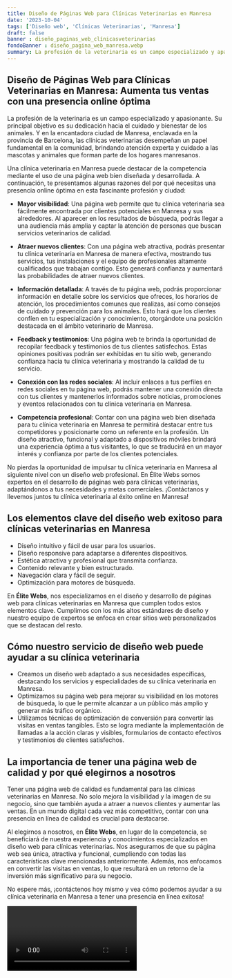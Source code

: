 ```yaml
---
title: Diseño de Páginas Web para Clínicas Veterinarias en Manresa
date: '2023-10-04'
tags: ['Diseño web', 'Clínicas Veterinarias', 'Manresa']
draft: false
banner : diseño_paginas_web_clínicasveterinarias
fondoBanner : diseño_pagina_web_manresa.webp
summary: La profesión de la veterinaria es un campo especializado y apasionante. Su principal objetivo es su dedicación hacia el cuidado y bienestar de los animales. Y en la encantadora ciudad de Manresa, enclavada en la provincia de Barcelona, las clínicas veterinarias desempeñan un papel fundamental en la comunidad, brindando atención experta y cuidado a las mascotas y animales que forman parte de los hogares manresanos.
---
```


## Diseño de Páginas Web para Clínicas Veterinarias en Manresa: Aumenta tus ventas con una presencia online óptima

La profesión de la veterinaria es un campo especializado y apasionante. Su principal objetivo es su dedicación hacia el cuidado y bienestar de los animales. Y en la encantadora ciudad de Manresa, enclavada en la provincia de Barcelona, las clínicas veterinarias desempeñan un papel fundamental en la comunidad, brindando atención experta y cuidado a las mascotas y animales que forman parte de los hogares manresanos.

Una clínica veterinaria en Manresa puede destacar de la competencia mediante el uso de una página web bien diseñada y desarrollada. A continuación, te presentamos algunas razones del por qué necesitas una presencia online óptima en esta fascinante profesión y ciudad:

- **Mayor visibilidad**: Una página web permite que tu clínica veterinaria sea fácilmente encontrada por clientes potenciales en Manresa y sus alrededores. Al aparecer en los resultados de búsqueda, podrás llegar a una audiencia más amplia y captar la atención de personas que buscan servicios veterinarios de calidad.

- **Atraer nuevos clientes**: Con una página web atractiva, podrás presentar tu clínica veterinaria en Manresa de manera efectiva, mostrando tus servicios, tus instalaciones y el equipo de profesionales altamente cualificados que trabajan contigo. Esto generará confianza y aumentará las probabilidades de atraer nuevos clientes.

- **Información detallada**: A través de tu página web, podrás proporcionar información en detalle sobre los servicios que ofreces, los horarios de atención, los procedimientos comunes que realizas, así como consejos de cuidado y prevención para los animales. Esto hará que los clientes confíen en tu especialización y conocimiento, otorgándote una posición destacada en el ámbito veterinario de Manresa.

- **Feedback y testimonios**: Una página web te brinda la oportunidad de recopilar feedback y testimonios de tus clientes satisfechos. Estas opiniones positivas podrán ser exhibidas en tu sitio web, generando confianza hacia tu clínica veterinaria y mostrando la calidad de tu servicio.

- **Conexión con las redes sociales**: Al incluir enlaces a tus perfiles en redes sociales en tu página web, podrás mantener una conexión directa con tus clientes y mantenerlos informados sobre noticias, promociones y eventos relacionados con tu clínica veterinaria en Manresa.

- **Competencia profesional**: Contar con una página web bien diseñada para tu clínica veterinaria en Manresa te permitirá destacar entre tus competidores y posicionarte como un referente en la profesión. Un diseño atractivo, funcional y adaptado a dispositivos móviles brindará una experiencia óptima a tus visitantes, lo que se traducirá en un mayor interés y confianza por parte de los clientes potenciales.

No pierdas la oportunidad de impulsar tu clínica veterinaria en Manresa al siguiente nivel con un diseño web profesional. En Élite Webs somos expertos en el desarrollo de páginas web para clínicas veterinarias, adaptándonos a tus necesidades y metas comerciales. ¡Contáctanos y llevemos juntos tu clínica veterinaria al éxito online en Manresa!

<GifSeo />

<Cta />

## Los elementos clave del diseño web exitoso para clínicas veterinarias en Manresa

- Diseño intuitivo y fácil de usar para los usuarios.
- Diseño responsive para adaptarse a diferentes dispositivos.
- Estética atractiva y profesional que transmita confianza.
- Contenido relevante y bien estructurado.
- Navegación clara y fácil de seguir.
- Optimización para motores de búsqueda.

En **Élite Webs**, nos especializamos en el diseño y desarrollo de páginas web para clínicas veterinarias en Manresa que cumplen todos estos elementos clave. Cumplimos con los más altos estándares de diseño y nuestro equipo de expertos se enfoca en crear sitios web personalizados que se destacan del resto.

## Cómo nuestro servicio de diseño web puede ayudar a su clínica veterinaria

- Creamos un diseño web adaptado a sus necesidades específicas, destacando los servicios y especialidades de su clínica veterinaria en Manresa.
- Optimizamos su página web para mejorar su visibilidad en los motores de búsqueda, lo que le permite alcanzar a un público más amplio y generar más tráfico orgánico.
- Utilizamos técnicas de optimización de conversión para convertir las visitas en ventas tangibles. Esto se logra mediante la implementación de llamadas a la acción claras y visibles, formularios de contacto efectivos y testimonios de clientes satisfechos.

## La importancia de tener una página web de calidad y por qué elegirnos a nosotros

Tener una página web de calidad es fundamental para las clínicas veterinarias en Manresa. No solo mejora la visibilidad y la imagen de su negocio, sino que también ayuda a atraer a nuevos clientes y aumentar las ventas. En un mundo digital cada vez más competitivo, contar con una presencia en línea de calidad es crucial para destacarse.

Al elegirnos a nosotros, en **Élite Webs**, en lugar de la competencia, se beneficiará de nuestra experiencia y conocimientos especializados en diseño web para clínicas veterinarias. Nos aseguramos de que su página web sea única, atractiva y funcional, cumpliendo con todas las características clave mencionadas anteriormente. Además, nos enfocamos en convertir las visitas en ventas, lo que resultará en un retorno de la inversión más significativo para su negocio.

No espere más, ¡contáctenos hoy mismo y vea cómo podemos ayudar a su clínica veterinaria en Manresa a tener una presencia en línea exitosa!

<Video />

<CtaBot job='Clínicas Veterinarias' city='Manresa'/>

<Gmaps query='Manresa+españa+maps' />